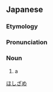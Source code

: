 ==Japanese==
{{wikipedia|lang=ja|ホシザメ}}
{{ja-kanjitab|ほし|さめ|r=y|k2=ざめ|yomi=k}}

===Etymology===
{{compound|lang=ja|星|鮫|tr1=hoshi|t1=[[star]]|tr2=same|t2=[[shark]]|sort=ほしざめ}}

===Pronunciation===
{{ja-pron|acc=2|acc2=h|ほしざめ|y=k}}

===Noun===
{{ja-noun|ほしざめ|ホシザメ}}

# a {{w|starspotted smooth-hound}}

[[Category:ja:Sharks|ほしざめ]]